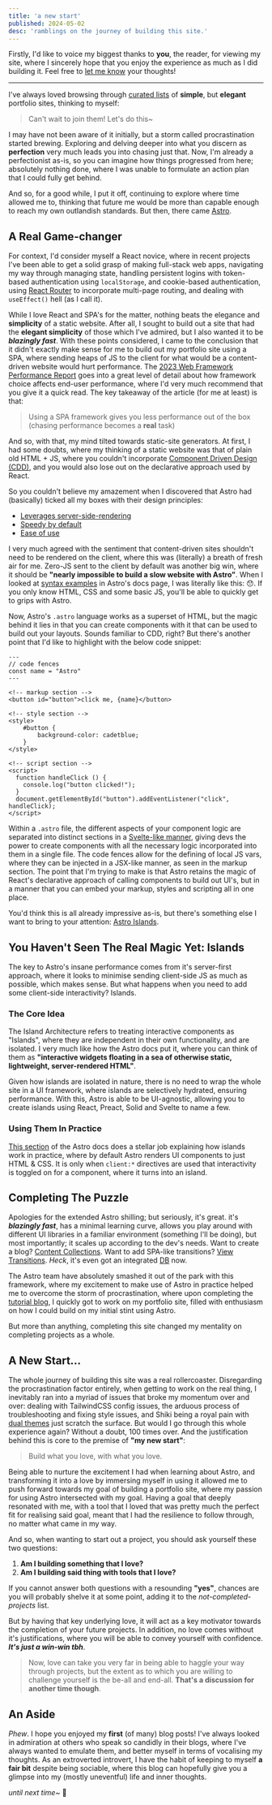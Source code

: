 ```yaml
---
title: 'a new start'
published: 2024-05-02
desc: 'ramblings on the journey of building this site.'
---
```


Firstly, I'd like to voice my biggest thanks to **you**, the reader, for viewing my site, where I sincerely hope that you enjoy the experience as much as I did building it. Feel free to [let me know](mailto:hey@asnine.me) your thoughts!

---

I've always loved browsing through [curated lists](https://deadsimplesites.com/) of **simple**, but **elegant** portfolio sites, thinking to myself:

> Can't wait to join them! Let's do this~

I may have not been aware of it initially, but a storm called procrastination started brewing. Exploring and delving deeper into what you discern as **perfection** very much leads you into chasing just that. Now, I'm already a perfectionist as-is, so you can imagine how things progressed from here; absolutely nothing done, where I was unable to formulate an action plan that I could fully get behind.

And so, for a good while, I put it off, continuing to explore where time allowed me to, thinking that future me would be more than capable enough to reach my own outlandish standards. But then, there came [Astro](https://astro.build/).

## A Real Game-changer

For context, I'd consider myself a React novice, where in recent projects I've been able to get a solid grasp of making full-stack web apps, navigating my way through managing state, handling persistent logins with token-based authentication using `localStorage`, and cookie-based authentication, using [React Router](https://reactrouter.com/en/main) to incorporate multi-page routing, and dealing with `useEffect()` hell (as I call it).

While I love React and SPA's for the matter, nothing beats the elegance and **simplicity** of a static website. After all, I sought to build out a site that had the **elegant simplicity** of those which I've admired, but I also wanted it to be _**blazingly fast**_. With these points considered, I came to the conclusion that it didn't exactly make sense for me to build out my portfolio site using a SPA, where sending heaps of JS to the client for what would be a content-driven website would hurt performance. The [2023 Web Framework Performance Report](https://astro.build/blog/2023-web-framework-performance-report) goes into a great level of detail about how framework choice affects end-user performance, where I'd very much recommend that you give it a quick read. The key takeaway of the article (for me at least) is that:

> Using a SPA framework gives you less performance out of the box (chasing performance becomes a **real** task)

And so, with that, my mind tilted towards static-site generators. At first, I had some doubts, where my thinking of a static website was that of plain old HTML + JS, where you couldn't incorporate [Component Driven Design (CDD)](https://www.componentdriven.org), and you would also lose out on the declarative approach used by React.

So you couldn't believe my amazement when I discovered that Astro had (basically) ticked all my boxes with their design principles:

- [Leverages server-side-rendering](https://docs.astro.build/en/concepts/why-astro/#server-first)
- [Speedy by default](https://docs.astro.build/en/concepts/why-astro/#fast-by-default)
- [Ease of use](https://docs.astro.build/en/concepts/why-astro/#easy-to-use)

I very much agreed with the sentiment that content-driven sites shouldn't need to be rendered on the client, where this was (literally) a breath of fresh air for me. Zero-JS sent to the client by default was another big win, where it should be **"nearly impossible to build a slow website with Astro"**. When I looked at [syntax examples](https://docs.astro.build/en/basics/astro-syntax/) in Astro's docs page, I was literally like this: 😯. If you only know HTML, CSS and some basic JS, you'll be able to quickly get to grips with Astro.

Now, Astro's `.astro` language works as a superset of HTML, but the magic behind it lies in that you can create components with it that can be used to build out your layouts. Sounds familiar to CDD, right? But there's another point that I'd like to highlight with the below code snippet:

```astro
---
// code fences
const name = "Astro"
---

<!-- markup section -->
<button id="button">click me, {name}</button>

<!-- style section -->
<style>
    #button {
        background-color: cadetblue;
    }
</style>

<!-- script section -->
<script>
  function handleClick () {
    console.log("button clicked!");
  }
  document.getElementById("button").addEventListener("click", handleClick);
</script>
```

Within a `.astro` file, the different aspects of your component logic are separated into distinct sections in a [Svelte-like manner](https://svelte.dev/), giving devs the power to create components with all the necessary logic incorporated into them in a single file. The code fences allow for the defining of local JS vars, where they can be injected in a JSX-like manner, as seen in the markup section. The point that I'm trying to make is that Astro retains the magic of React's declarative approach of calling components to build out UI's, but in a manner that you can embed your markup, styles and scripting all in one place.

You'd think this is all already impressive as-is, but there's something else I want to bring to your attention: [Astro Islands](https://docs.astro.build/en/concepts/islands/).

## You Haven't Seen The Real Magic Yet: Islands

The key to Astro's insane performance comes from it's server-first approach, where it looks to minimise sending client-side JS as much as possible, which makes sense. But what happens when you need to add some client-side interactivity? Islands.

### The Core Idea

The Island Architecture refers to treating interactive components as "Islands", where they are independent in their own functionality, and are isolated. I very much like how the Astro docs put it, where you can think of them as **"interactive widgets floating in a sea of otherwise static, lightweight, server-rendered HTML"**.

Given how islands are isolated in nature, there is no need to wrap the whole site in a UI framework, where islands are selectively hydrated, ensuring performance. With this, Astro is able to be UI-agnostic, allowing you to create islands using React, Preact, Solid and Svelte to name a few.

### Using Them In Practice

[This section](https://docs.astro.build/en/concepts/islands/#creating-an-island) of the Astro docs does a stellar job explaining how islands work in practice, where by default Astro renders UI components to just HTML & CSS. It is only when `client:*` directives are used that interactivity is toggled on for a component, where it turns into an island.

## Completing The Puzzle

Apologies for the extended Astro shilling; but seriously, it's great. it's _**blazingly fast**_, has a minimal learning curve, allows you play around with different UI libraries in a familiar environment (something I'll be doing), but most importantly; it scales up according to the dev's needs. Want to create a blog? [Content Collections](https://docs.astro.build/en/guides/content-collections/). Want to add SPA-like transitions? [View Transitions](https://docs.astro.build/en/guides/view-transitions/). _Heck_, it's even got an integrated [DB](https://docs.astro.build/en/guides/astro-db/) now.

The Astro team have absolutely smashed it out of the park with this framework, where my excitement to make use of Astro in practice helped me to overcome the storm of procrastination, where upon completing the [tutorial blog](https://astro-intro-asnine.vercel.app/), I quickly got to work on my portfolio site, filled with enthusiasm on how I could build on my initial stint using Astro.

But more than anything, completing this site changed my mentality on completing projects as a whole.

## A New Start...

The whole journey of building this site was a real rollercoaster. Disregarding the procrastination factor entirely, when getting to work on the real thing, I inevitably ran into a myriad of issues that broke my momentum over and over: dealing with TailwindCSS config issues, the arduous process of troubleshooting and fixing style issues, and Shiki being a royal pain with [dual themes](https://github.com/shikijs/shiki/issues/33) just scratch the surface. But would I go through this whole experience again? Without a doubt, 100 times over. And the justification behind this is core to the premise of **"my new start"**:

> Build what you love, with what you love.

Being able to nurture the excitement I had when learning about Astro, and transforming it into a love by immersing myself in using it allowed me to push forward towards my goal of building a portfolio site, where my passion for using Astro intersected with my goal. Having a goal that deeply resonated with me, with a tool that I loved that was pretty much the perfect fit for realising said goal, meant that I had the resilience to follow through, no matter what came in my way.

And so, when wanting to start out a project, you should ask yourself these two questions:

1. **Am I building something that I love?**
2. **Am I building said thing with tools that I love?**

If you cannot answer both questions with a resounding **"yes"**, chances are you will probably shelve it at some point, adding it to the _not-completed-projects_ list.

But by having that key underlying love, it will act as a key motivator towards the completion of your future projects. In addition, no love comes without it's justifications, where you will be able to convey yourself with confidence. **_It's just a win-win tbh_**.

> Now, love can take you very far in being able to haggle your way through projects, but the extent as to which you are willing to challenge yourself is the be-all and end-all. **That's a discussion for another time though**.

## An Aside

_Phew_. I hope you enjoyed my **first** (of many) blog posts! I've always looked in admiration at others who speak so candidly in their blogs, where I've always wanted to emulate them, and better myself in terms of vocalising my thoughts. As an extroverted introvert, I have the habit of keeping to myself **a fair bit** despite being sociable, where this blog can hopefully give you a glimpse into my (mostly uneventful) life and inner thoughts.

_until next time~_ 🫡
